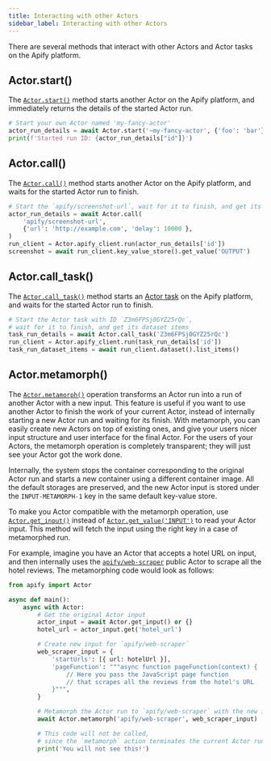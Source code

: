```yaml
---
title: Interacting with other Actors
sidebar_label: Interacting with other Actors
---
```


There are several methods that interact with other Actors and Actor tasks on the Apify platform.

## Actor.start()

The [`Actor.start()`](../../reference/class/Actor#start) method starts another Actor on the Apify platform,
and immediately returns the details of the started Actor run.

```python
# Start your own Actor named 'my-fancy-actor'
actor_run_details = await Actor.start('~my-fancy-actor', {'foo': 'bar'})
print(f'Started run ID: {actor_run_details["id"]}')
```

## Actor.call()

The [`Actor.call()`](../../reference/class/Actor#call) method starts another Actor on the Apify platform,
and waits for the started Actor run to finish.

```python
# Start the `apify/screenshot-url`, wait for it to finish, and get its output
actor_run_details = await Actor.call(
    'apify/screenshot-url',
    {'url': 'http://example.com', 'delay': 10000 },
)
run_client = Actor.apify_client.run(actor_run_details['id'])
screenshot = await run_client.key_value_store().get_value('OUTPUT')
```

## Actor.call_task()

The [`Actor.call_task()`](../../reference/class/Actor#call_task) method
starts an [Actor task](https://docs.apify.com/platform/actors/tasks) on the Apify platform,
and waits for the started Actor run to finish.

```python
# Start the Actor task with ID `Z3m6FPSj0GYZ25rQc`,
# wait for it to finish, and get its dataset items
task_run_details = await Actor.call_task('Z3m6FPSj0GYZ25rQc')
run_client = Actor.apify_client.run(task_run_details['id'])
task_run_dataset_items = await run_client.dataset().list_items()
```

## Actor.metamorph()

The [`Actor.metamorph()`](../../reference/class/Actor#metamorph) operation transforms an Actor run into a run of another Actor with a new input.
This feature is useful if you want to use another Actor to finish the work of your current Actor,
instead of internally starting a new Actor run and waiting for its finish.
With metamorph, you can easily create new Actors on top of existing ones,
and give your users nicer input structure and user interface for the final Actor.
For the users of your Actors, the metamorph operation is completely transparent;
they will just see your Actor got the work done.

Internally, the system stops the container corresponding to the original Actor run
and starts a new container using a different container image.
All the default storages are preserved,
and the new Actor input is stored under the `INPUT-METAMORPH-1` key in the same default key-value store.

To make you Actor compatible with the metamorph operation,
use [`Actor.get_input()`](../../reference/class/Actor#get_input)
instead of [`Actor.get_value('INPUT')`](../../reference/class/Actor#get_value) to read your Actor input.
This method will fetch the input using the right key in a case of metamorphed run.

For example, imagine you have an Actor that accepts a hotel URL on input,
and then internally uses the [`apify/web-scraper`](https://apify.com/apify/web-scraper) public Actor to scrape all the hotel reviews.
The metamorphing code would look as follows:

```python title="src/main.py"
from apify import Actor

async def main():
    async with Actor:
        # Get the original Actor input
        actor_input = await Actor.get_input() or {}
        hotel_url = actor_input.get('hotel_url')

        # Create new input for `apify/web-scraper`
        web_scraper_input = {
            'startUrls': [{ url: hotelUrl }],
            'pageFunction': """async function pageFunction(context) {
                // Here you pass the JavaScript page function
                // that scrapes all the reviews from the hotel's URL
            }""",
        }

        # Metamorph the Actor run to `apify/web-scraper` with the new input
        await Actor.metamorph('apify/web-scraper', web_scraper_input)

        # This code will not be called,
        # since the `metamorph` action terminates the current Actor run container
        print('You will not see this!')
```
